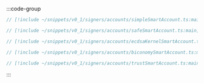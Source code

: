 
<VersionWarning version="0.1" />

:::code-group

```ts [SimpleAccount]
// [!include ~/snippets/v0_1/signers/accounts/simpleSmartAccount.ts:main]
```

```ts [Safe Account]
// [!include ~/snippets/v0_1/signers/accounts/safeSmartAccount.ts:main]
```

```ts [Kernel Account]
// [!include ~/snippets/v0_1/signers/accounts/ecdsaKernelSmartAccount.ts:main]
```

```ts [Biconomy Account]
// [!include ~/snippets/v0_1/signers/accounts/biconomySmartAccount.ts:main]
```

```ts [TrustWallet Account]
// [!include ~/snippets/v0_1/signers/accounts/trustSmartAccount.ts:main]
```

:::